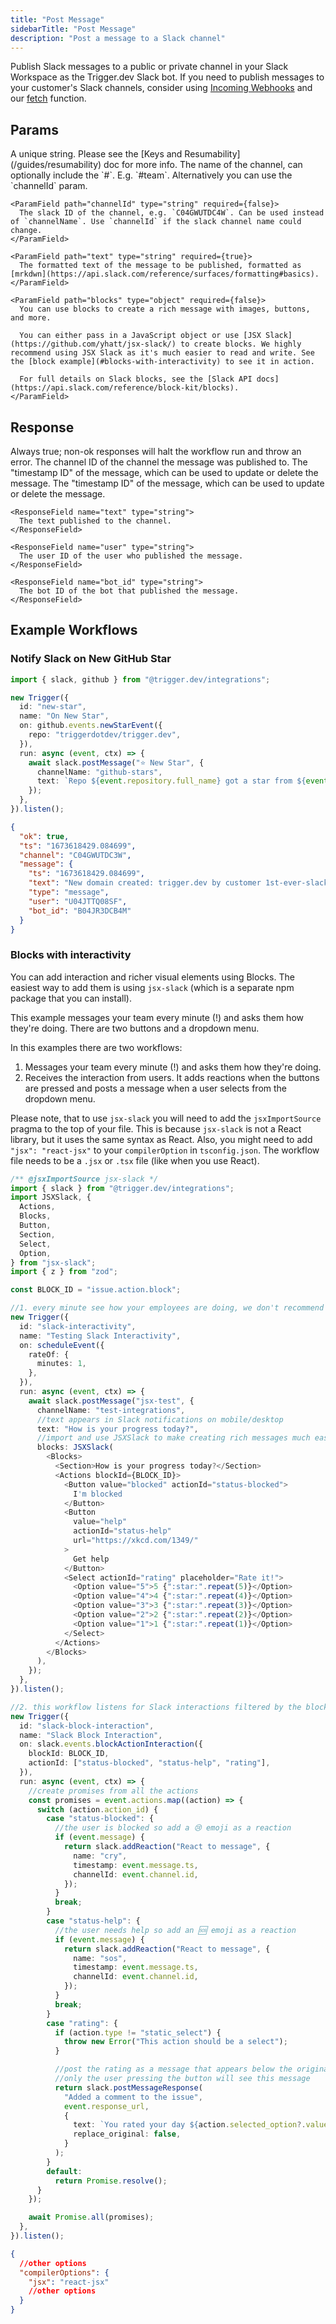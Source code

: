 ```yaml
---
title: "Post Message"
sidebarTitle: "Post Message"
description: "Post a message to a Slack channel"
---
```


Publish Slack messages to a public or private channel in your Slack Workspace as the Trigger.dev Slack bot. If you need to publish messages to your customer's Slack channels, consider using [Incoming Webhooks](https://api.slack.com/messaging/webhooks) and our [fetch](/functions/fetch) function.

## Params

<ParamField path="key" type="string" required={true}>
  A unique string. Please see the [Keys and Resumability](/guides/resumability)
  doc for more info.
</ParamField>

<ParamField path="message" type="object" required={true}>
  <Expandable title="properties" defaultOpen={true}>
    <ParamField path="channelName" type="string" required={false}>
      The name of the channel, can optionally include the `#`. E.g. `#team`.
      Alternatively you can use the `channelId` param.
    </ParamField>

    <ParamField path="channelId" type="string" required={false}>
      The slack ID of the channel, e.g. `C04GWUTDC4W`. Can be used instead of `channelName`. Use `channelId` if the slack channel name could change.
    </ParamField>

    <ParamField path="text" type="string" required={true}>
      The formatted text of the message to be published, formatted as [mrkdwn](https://api.slack.com/reference/surfaces/formatting#basics).
    </ParamField>

    <ParamField path="blocks" type="object" required={false}>
      You can use blocks to create a rich message with images, buttons, and more.

      You can either pass in a JavaScript object or use [JSX Slack](https://github.com/yhatt/jsx-slack/) to create blocks. We highly recommend using JSX Slack as it's much easier to read and write. See the [block example](#blocks-with-interactivity) to see it in action.

      For full details on Slack blocks, see the [Slack API docs](https://api.slack.com/reference/block-kit/blocks).
    </ParamField>

  </Expandable>
</ParamField>

## Response

<ResponseField name="ok" type="boolean" default="true">
  Always true; non-ok responses will halt the workflow run and throw an error.
</ResponseField>

<ResponseField name="channel" type="string">
  The channel ID of the channel the message was published to.
</ResponseField>

<ResponseField name="ts" type="string">
  The "timestamp ID" of the message, which can be used to update or delete the
  message.
</ResponseField>

<ResponseField name="message" type="object">
  <Expandable title="properties">
    <ResponseField name="ts" type="string">
      The "timestamp ID" of the message, which can be used to update or delete the message.
    </ResponseField>

    <ResponseField name="text" type="string">
      The text published to the channel.
    </ResponseField>

    <ResponseField name="user" type="string">
      The user ID of the user who published the message.
    </ResponseField>

    <ResponseField name="bot_id" type="string">
      The bot ID of the bot that published the message.
    </ResponseField>

  </Expandable>
</ResponseField>

## Example Workflows

### Notify Slack on New GitHub Star

<CodeGroup>

```typescript Notify Slack on New GitHub Star
import { slack, github } from "@trigger.dev/integrations";

new Trigger({
  id: "new-star",
  name: "On New Star",
  on: github.events.newStarEvent({
    repo: "triggerdotdev/trigger.dev",
  }),
  run: async (event, ctx) => {
    await slack.postMessage("⭐️ New Star", {
      channelName: "github-stars",
      text: `Repo ${event.repository.full_name} got a star from ${event.sender.login}, for a total of ${event.repository.stargazers_count} stars!`,
    });
  },
}).listen();
```

```json Example response
{
  "ok": true,
  "ts": "1673618429.084699",
  "channel": "C04GWUTDC3W",
  "message": {
    "ts": "1673618429.084699",
    "text": "New domain created: trigger.dev by customer 1st-ever-slack-workflow-yippie",
    "type": "message",
    "user": "U04JTTQ08SF",
    "bot_id": "B04JR3DCB4M"
  }
}
```

</CodeGroup>

### Blocks with interactivity

You can add interaction and richer visual elements using Blocks. The easiest way to add them is using `jsx-slack` (which is a separate npm package that you can install).

This example messages your team every minute (!) and asks them how they're doing. There are two buttons and a dropdown menu.

In this examples there are two workflows:

1. Messages your team every minute (!) and asks them how they're doing.
2. Receives the interaction from users. It adds reactions when the buttons are pressed and posts a message when a user selects from the dropdown menu.

Please note, that to use `jsx-slack` you will need to add the `jsxImportSource` pragma to the top of your file. This is because `jsx-slack` is not a React library, but it uses the same syntax as React. Also, you might need to add `"jsx": "react-jsx"` to your `compilerOption` in `tsconfig.json`. The workflow file needs to be a `.jsx` or `.tsx` file (like when you use React).

<CodeGroup>

```typescript workflow.tsx
/** @jsxImportSource jsx-slack */
import { slack } from "@trigger.dev/integrations";
import JSXSlack, {
  Actions,
  Blocks,
  Button,
  Section,
  Select,
  Option,
} from "jsx-slack";
import { z } from "zod";

const BLOCK_ID = "issue.action.block";

//1. every minute see how your employees are doing, we don't recommend this frequency 😉
new Trigger({
  id: "slack-interactivity",
  name: "Testing Slack Interactivity",
  on: scheduleEvent({
    rateOf: {
      minutes: 1,
    },
  }),
  run: async (event, ctx) => {
    await slack.postMessage("jsx-test", {
      channelName: "test-integrations",
      //text appears in Slack notifications on mobile/desktop
      text: "How is your progress today?",
      //import and use JSXSlack to make creating rich messages much easier
      blocks: JSXSlack(
        <Blocks>
          <Section>How is your progress today?</Section>
          <Actions blockId={BLOCK_ID}>
            <Button value="blocked" actionId="status-blocked">
              I'm blocked
            </Button>
            <Button
              value="help"
              actionId="status-help"
              url="https://xkcd.com/1349/"
            >
              Get help
            </Button>
            <Select actionId="rating" placeholder="Rate it!">
              <Option value="5">5 {":star:".repeat(5)}</Option>
              <Option value="4">4 {":star:".repeat(4)}</Option>
              <Option value="3">3 {":star:".repeat(3)}</Option>
              <Option value="2">2 {":star:".repeat(2)}</Option>
              <Option value="1">1 {":star:".repeat(1)}</Option>
            </Select>
          </Actions>
        </Blocks>
      ),
    });
  },
}).listen();

//2. this workflow listens for Slack interactions filtered by the block id and actions we used above
new Trigger({
  id: "slack-block-interaction",
  name: "Slack Block Interaction",
  on: slack.events.blockActionInteraction({
    blockId: BLOCK_ID,
    actionId: ["status-blocked", "status-help", "rating"],
  }),
  run: async (event, ctx) => {
    //create promises from all the actions
    const promises = event.actions.map((action) => {
      switch (action.action_id) {
        case "status-blocked": {
          //the user is blocked so add a 😢 emoji as a reaction
          if (event.message) {
            return slack.addReaction("React to message", {
              name: "cry",
              timestamp: event.message.ts,
              channelId: event.channel.id,
            });
          }
          break;
        }
        case "status-help": {
          //the user needs help so add an 🆘 emoji as a reaction
          if (event.message) {
            return slack.addReaction("React to message", {
              name: "sos",
              timestamp: event.message.ts,
              channelId: event.channel.id,
            });
          }
          break;
        }
        case "rating": {
          if (action.type != "static_select") {
            throw new Error("This action should be a select");
          }

          //post the rating as a message that appears below the original,
          //only the user pressing the button will see this message
          return slack.postMessageResponse(
            "Added a comment to the issue",
            event.response_url,
            {
              text: `You rated your day ${action.selected_option?.value} stars`,
              replace_original: false,
            }
          );
        }
        default:
          return Promise.resolve();
      }
    });

    await Promise.all(promises);
  },
}).listen();
```

```json tsconfig.json
{
  //other options
  "compilerOptions": {
    "jsx": "react-jsx"
    //other options
  }
}
```

</CodeGroup>
